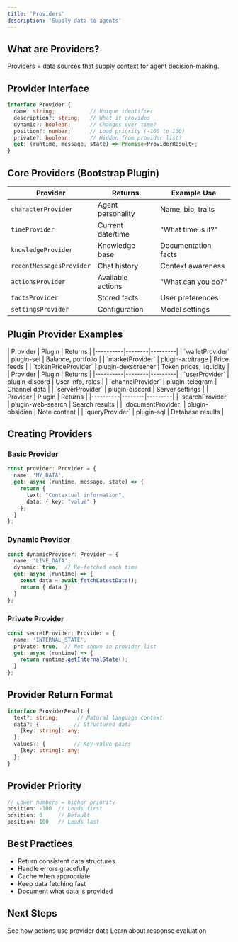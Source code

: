 ```yaml
---
title: 'Providers'
description: 'Supply data to agents'
---
```


## What are Providers?

Providers = data sources that supply context for agent decision-making.

## Provider Interface

```typescript
interface Provider {
  name: string;           // Unique identifier
  description?: string;   // What it provides
  dynamic?: boolean;      // Changes over time?
  position?: number;      // Load priority (-100 to 100)
  private?: boolean;      // Hidden from provider list?
  get: (runtime, message, state) => Promise<ProviderResult>;
}
```

## Core Providers (Bootstrap Plugin)

| Provider | Returns | Example Use |
|----------|---------|-------------|
| `characterProvider` | Agent personality | Name, bio, traits |
| `timeProvider` | Current date/time | "What time is it?" |
| `knowledgeProvider` | Knowledge base | Documentation, facts |
| `recentMessagesProvider` | Chat history | Context awareness |
| `actionsProvider` | Available actions | "What can you do?" |
| `factsProvider` | Stored facts | User preferences |
| `settingsProvider` | Configuration | Model settings |

## Plugin Provider Examples

<Tabs>
  <Tab title="Finance">
    | Provider | Plugin | Returns |
    |----------|--------|---------|
    | `walletProvider` | plugin-sei | Balance, portfolio |
    | `marketProvider` | plugin-arbitrage | Price feeds |
    | `tokenPriceProvider` | plugin-dexscreener | Token prices, liquidity |
  </Tab>
  
  <Tab title="Platform">
    | Provider | Plugin | Returns |
    |----------|--------|---------|
    | `userProvider` | plugin-discord | User info, roles |
    | `channelProvider` | plugin-telegram | Channel data |
    | `serverProvider` | plugin-discord | Server settings |
  </Tab>
  
  <Tab title="Data">
    | Provider | Plugin | Returns |
    |----------|--------|---------|
    | `searchProvider` | plugin-web-search | Search results |
    | `documentProvider` | plugin-obsidian | Note content |
    | `queryProvider` | plugin-sql | Database results |
  </Tab>
</Tabs>

## Creating Providers

### Basic Provider

```typescript
const provider: Provider = {
  name: 'MY_DATA',
  get: async (runtime, message, state) => {
    return {
      text: "Contextual information",
      data: { key: "value" }
    };
  }
};
```

### Dynamic Provider

```typescript
const dynamicProvider: Provider = {
  name: 'LIVE_DATA',
  dynamic: true,  // Re-fetched each time
  get: async (runtime) => {
    const data = await fetchLatestData();
    return { data };
  }
};
```

### Private Provider

```typescript
const secretProvider: Provider = {
  name: 'INTERNAL_STATE',
  private: true,  // Not shown in provider list
  get: async (runtime) => {
    return runtime.getInternalState();
  }
};
```

## Provider Return Format

```typescript
interface ProviderResult {
  text?: string;      // Natural language context
  data?: {           // Structured data
    [key: string]: any;
  };
  values?: {         // Key-value pairs
    [key: string]: any;
  };
}
```

## Provider Priority

```typescript
// Lower numbers = higher priority
position: -100  // Loads first
position: 0     // Default
position: 100   // Loads last
```

## Best Practices

- Return consistent data structures
- Handle errors gracefully
- Cache when appropriate
- Keep data fetching fast
- Document what data is provided

## Next Steps

<CardGroup cols={2}>
  <Card title="Actions" icon="play" href="/core-concepts/plugins/actions">
    See how actions use provider data
  </Card>
  
  <Card title="Evaluators" icon="scale-balanced" href="/core-concepts/plugins/evaluators">
    Learn about response evaluation
  </Card>
</CardGroup>